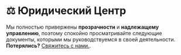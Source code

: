 
# ⚖️ Юридический Центр
Мы полностью привержены **прозрачности** и **надлежащему управлению**, поэтому спокойно просматривайте следующие документы, которыми мы руководствуемся в своей деятельности. **Потерялись?** [Свяжитесь с нами.](mailto:support@holtyx.com).
 
<Cards>
  <Card title="📕 Условия Пользования" href="/legal/tou" />
  <Card title="📗 Условия Продажи" href="/legal/tos" />
</Cards>